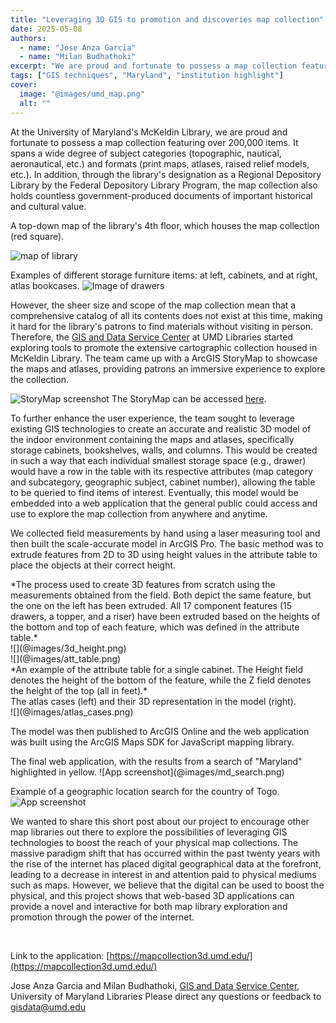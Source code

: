 ```yaml
---
title: "Leveraging 3D GIS to promotion and discoveries map collection"
date: 2025-05-08
authors:
  - name: "Jose Anza Garcia"
  - name: "Milan Budhathoki"
excerpt: "We are proud and fortunate to possess a map collection featuring over 200,000 items."
tags: ["GIS techniques", "Maryland", "institution highlight"]
cover:
  image: "@images/umd_map.png"
  alt: ""
---
```





At the University of Maryland's McKeldin Library, we are proud and fortunate to possess a map collection featuring over 200,000 items. It spans a wide degree of subject categories (topographic, nautical, aeronautical, etc.) and formats (print maps, atlases, raised relief models, etc.). In addition, through the library's designation as a Regional Depository Library by the Federal Depository Library Program, the map collection also holds countless government-produced documents of important historical and cultural value.


<CardGrid>

<Card>

A top-down map of the library's 4th floor, which houses the map collection (red square).

![map of library](@images/umd_map.png)
</Card>
<Card>

Examples of different storage furniture items: at left, cabinets, and at right, atlas bookcases.
![Image of drawers](@images/storage_furniture.png)
</Card>
</CardGrid>

However, the sheer size and scope of the map collection mean that a comprehensive catalog of all its contents does not exist at this time, making it hard for the library's patrons to find materials without visiting in person. Therefore, the [GIS and Data Service Center](https://www.lib.umd.edu/research/services/gis) at UMD Libraries started exploring tools to promote the extensive cartographic collection housed in McKeldin Library. The team came up with a ArcGIS StoryMap to showcase the maps and atlases, providing patrons an immersive experience to explore the collection.


<CenterLayout>

![StoryMap screenshot](@images/umd_storymap.png)
The StoryMap can be accessed [here](https://storymaps.arcgis.com/collections/12be77b7a7ab4e068cb909b0ba75c6d4).

</CenterLayout>

To further enhance the user experience, the team sought to leverage existing GIS technologies to create an accurate and realistic 3D model of the indoor environment containing the maps and atlases, specifically storage cabinets, bookshelves, walls, and columns. This would be created in such a way that each individual smallest storage space (e.g., drawer) would have a row in the table with its respective attributes (map category and subcategory, geographic subject, cabinet number), allowing the table to be queried to find items of interest. Eventually, this model would be embedded into a web application that the general public could access and use to explore the map collection from anywhere and anytime.

We collected field measurements by hand using a laser measuring tool and then built the scale-accurate model in ArcGIS Pro. The basic method was to extrude features from 2D to 3D using height values in the attribute table to place the objects at their correct height.

<TwoThirdsLayout>
<div slot="left">

</div>
<div slot="right">

</div>
</TwoThirdsLayout>

<TwoThirdsLayout>
<div slot="right">
*The process used to create 3D features from scratch using the measurements obtained from the field. Both depict the same feature, but the one on the left has been extruded. All 17 component features (15 drawers, a topper, and a riser) have been extruded based on the heights of the bottom and top of each feature, which was defined in the attribute table.*
</div>
<div slot="left">
![](@images/3d_height.png)
</div>
</TwoThirdsLayout>

<TwoThirdsLayout>
<div slot="left">
![](@images/att_table.png)
</div>
<div slot="right">
*An example of the attribute table for a single cabinet. The Height field denotes the height of the bottom of the feature, while the Z field denotes the height of the top (all in feet).*
</div>
</TwoThirdsLayout>

<TwoThirdsLayout>
<div slot="right">
The atlas cases (left) and their 3D representation in the model (right).
</div>
<div slot="left">
![](@images/atlas_cases.png)
</div>
</TwoThirdsLayout>


The model was then published to ArcGIS Online and the web application was built using the ArcGIS Maps SDK for JavaScript mapping library.

<CardGrid>
<Card>
The final web application, with the results from a search of "Maryland" highlighted in yellow.
![App screenshot](@images/md_search.png)
</Card>
<Card>

Example of a geographic location search for the country of Togo.
![App screenshot](@images/togo_search.png)
</Card>
</CardGrid>

We wanted to share this short post about our project to encourage other map libraries out there to explore the possibilities of leveraging GIS technologies to boost the reach of your physical map collections. The massive paradigm shift that has occurred within the past twenty years with the rise of the internet has placed digital geographical data at the forefront, leading to a decrease in interest in and attention paid to physical mediums such as maps. However, we believe that the digital can be used to boost the physical, and this project shows that web-based 3D applications can provide a novel and interactive for both map library exploration and promotion through the power of the internet.

<br/>

Link to the application: [https://mapcollection3d.umd.edu/](https://mapcollection3d.umd.edu/)

Jose Anza Garcia and Milan Budhathoki, [GIS and Data Service Center](https://www.lib.umd.edu/research/services/gis), University of Maryland Libraries
Please direct any questions or feedback to [gisdata@umd.edu](mailto:gisdata@umd.edu)


